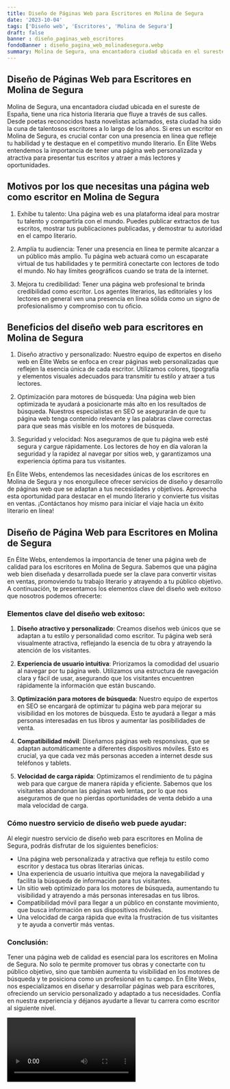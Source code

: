 ```yaml
---
title: Diseño de Páginas Web para Escritores en Molina de Segura
date: '2023-10-04'
tags: ['Diseño web', 'Escritores', 'Molina de Segura']
draft: false
banner : diseño_paginas_web_escritores
fondoBanner : diseño_pagina_web_molinadesegura.webp
summary: Molina de Segura, una encantadora ciudad ubicada en el sureste de España, tiene una rica historia literaria que fluye a través de sus calles. Desde poetas reconocidos hasta novelistas aclamados, esta ciudad ha sido la cuna de talentosos escritores a lo largo de los años. Si eres un escritor en Molina de Segura, es crucial contar con una presencia en línea que refleje tu habilidad y te destaque en el competitivo mundo literario. En Élite Webs entendemos la importancia de tener una página web personalizada y atractiva para presentar tus escritos y atraer a más lectores y oportunidades.
---
```


## Diseño de Páginas Web para Escritores en Molina de Segura

Molina de Segura, una encantadora ciudad ubicada en el sureste de España, tiene una rica historia literaria que fluye a través de sus calles. Desde poetas reconocidos hasta novelistas aclamados, esta ciudad ha sido la cuna de talentosos escritores a lo largo de los años. Si eres un escritor en Molina de Segura, es crucial contar con una presencia en línea que refleje tu habilidad y te destaque en el competitivo mundo literario. En Élite Webs entendemos la importancia de tener una página web personalizada y atractiva para presentar tus escritos y atraer a más lectores y oportunidades.

## Motivos por los que necesitas una página web como escritor en Molina de Segura

1. Exhibe tu talento: Una página web es una plataforma ideal para mostrar tu talento y compartirla con el mundo. Puedes publicar extractos de tus escritos, mostrar tus publicaciones publicadas, y demostrar tu autoridad en el campo literario.

2. Amplía tu audiencia: Tener una presencia en línea te permite alcanzar a un público más amplio. Tu página web actuará como un escaparate virtual de tus habilidades y te permitirá conectarte con lectores de todo el mundo. No hay límites geográficos cuando se trata de la internet.

3. Mejora tu credibilidad: Tener una página web profesional te brinda credibilidad como escritor. Los agentes literarios, las editoriales y los lectores en general ven una presencia en línea sólida como un signo de profesionalismo y compromiso con tu oficio.

## Beneficios del diseño web para escritores en Molina de Segura

1. Diseño atractivo y personalizado: Nuestro equipo de expertos en diseño web en Élite Webs se enfoca en crear páginas web personalizadas que reflejen la esencia única de cada escritor. Utilizamos colores, tipografía y elementos visuales adecuados para transmitir tu estilo y atraer a tus lectores.

2. Optimización para motores de búsqueda: Una página web bien optimizada te ayudará a posicionarte más alto en los resultados de búsqueda. Nuestros especialistas en SEO se asegurarán de que tu página web tenga contenido relevante y las palabras clave correctas para que seas más visible en los motores de búsqueda.

3. Seguridad y velocidad: Nos aseguramos de que tu página web esté segura y cargue rápidamente. Los lectores de hoy en día valoran la seguridad y la rapidez al navegar por sitios web, y garantizamos una experiencia óptima para tus visitantes.

En Élite Webs, entendemos las necesidades únicas de los escritores en Molina de Segura y nos enorgullece ofrecer servicios de diseño y desarrollo de páginas web que se adaptan a tus necesidades y objetivos. Aprovecha esta oportunidad para destacar en el mundo literario y convierte tus visitas en ventas. ¡Contáctanos hoy mismo para iniciar el viaje hacia un éxito literario en línea!

<GifSeo />

<Cta />

## Diseño de Página Web para Escritores en Molina de Segura

En Élite Webs, entendemos la importancia de tener una página web de calidad para los escritores en Molina de Segura. Sabemos que una página web bien diseñada y desarrollada puede ser la clave para convertir visitas en ventas, promoviendo tu trabajo literario y atrayendo a tu público objetivo. A continuación, te presentamos los elementos clave del diseño web exitoso que nosotros podemos ofrecerte:

### Elementos clave del diseño web exitoso:

1. **Diseño atractivo y personalizado**: Creamos diseños web únicos que se adaptan a tu estilo y personalidad como escritor. Tu página web será visualmente atractiva, reflejando la esencia de tu obra y atrayendo la atención de los visitantes.

2. **Experiencia de usuario intuitiva**: Priorizamos la comodidad del usuario al navegar por tu página web. Utilizamos una estructura de navegación clara y fácil de usar, asegurando que los visitantes encuentren rápidamente la información que están buscando.

3. **Optimización para motores de búsqueda**: Nuestro equipo de expertos en SEO se encargará de optimizar tu página web para mejorar su visibilidad en los motores de búsqueda. Esto te ayudará a llegar a más personas interesadas en tus libros y aumentar las posibilidades de venta.

4. **Compatibilidad móvil**: Diseñamos páginas web responsivas, que se adaptan automáticamente a diferentes dispositivos móviles. Esto es crucial, ya que cada vez más personas acceden a internet desde sus teléfonos y tablets.

5. **Velocidad de carga rápida**: Optimizamos el rendimiento de tu página web para que cargue de manera rápida y eficiente. Sabemos que los visitantes abandonan las páginas web lentas, por lo que nos aseguramos de que no pierdas oportunidades de venta debido a una mala velocidad de carga.

### Cómo nuestro servicio de diseño web puede ayudar:

Al elegir nuestro servicio de diseño web para escritores en Molina de Segura, podrás disfrutar de los siguientes beneficios:

- Una página web personalizada y atractiva que refleja tu estilo como escritor y destaca tus obras literarias únicas.
- Una experiencia de usuario intuitiva que mejora la navegabilidad y facilita la búsqueda de información para tus visitantes.
- Un sitio web optimizado para los motores de búsqueda, aumentando tu visibilidad y atrayendo a más personas interesadas en tus libros.
- Compatibilidad móvil para llegar a un público en constante movimiento, que busca información en sus dispositivos móviles.
- Una velocidad de carga rápida que evita la frustración de tus visitantes y te ayuda a convertir más ventas.

### Conclusión: 

Tener una página web de calidad es esencial para los escritores en Molina de Segura. No solo te permite promover tus obras y conectarte con tu público objetivo, sino que también aumenta tu visibilidad en los motores de búsqueda y te posiciona como un profesional en tu campo. En Élite Webs, nos especializamos en diseñar y desarrollar páginas web para escritores, ofreciendo un servicio personalizado y adaptado a tus necesidades. Confía en nuestra experiencia y déjanos ayudarte a llevar tu carrera como escritor al siguiente nivel.

<Video />

<CtaBot job='Escritores' city='Molina de Segura'/>

<Gmaps query='Molina de Segura+españa+maps' />